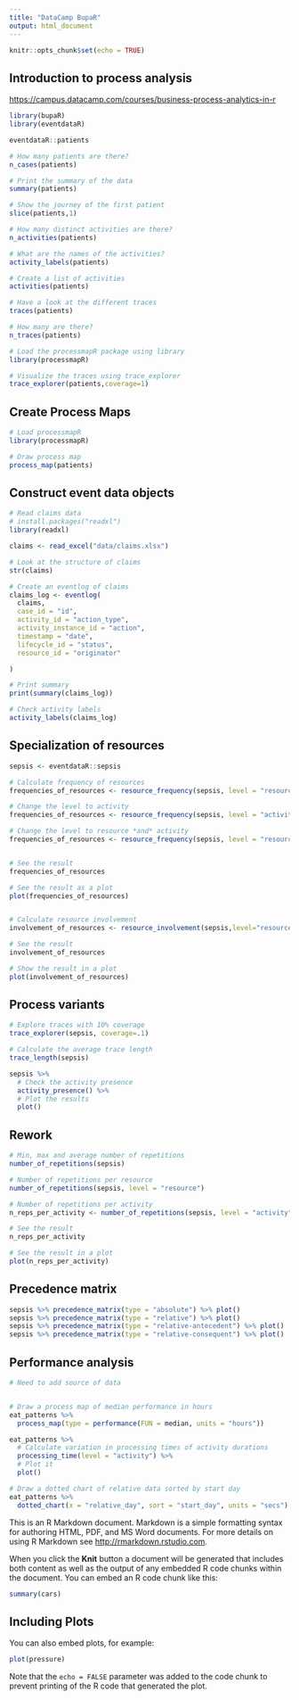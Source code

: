 ```yaml
---
title: "DataCamp BupaR"
output: html_document
---
```


```r
knitr::opts_chunk$set(echo = TRUE)
```

## Introduction to process analysis

<https://campus.datacamp.com/courses/business-process-analytics-in-r>

```r
library(bupaR)
library(eventdataR)

eventdataR::patients

# How many patients are there?
n_cases(patients)

# Print the summary of the data
summary(patients)

# Show the journey of the first patient
slice(patients,1)

# How many distinct activities are there?
n_activities(patients)

# What are the names of the activities?
activity_labels(patients)

# Create a list of activities
activities(patients)

# Have a look at the different traces
traces(patients)

# How many are there?
n_traces(patients)

# Load the processmapR package using library
library(processmapR)

# Visualize the traces using trace_explorer
trace_explorer(patients,coverage=1)


```
## Create Process Maps
```r
# Load processmapR
library(processmapR)

# Draw process map
process_map(patients)
```


## Construct event data objects
```r
# Read claims data
# install.packages("readxl")
library(readxl)

claims <- read_excel("data/claims.xlsx")

# Look at the structure of claims
str(claims)

# Create an eventlog of claims
claims_log <- eventlog(
  claims,
  case_id = "id",
  activity_id = "action_type",
  activity_instance_id = "action",
  timestamp = "date",
  lifecycle_id = "status",
  resource_id = "originator"

)

# Print summary
print(summary(claims_log))

# Check activity labels
activity_labels(claims_log)
```

## Specialization of resources

```r
sepsis <- eventdataR::sepsis

# Calculate frequency of resources
frequencies_of_resources <- resource_frequency(sepsis, level = "resource")

# Change the level to activity
frequencies_of_resources <- resource_frequency(sepsis, level = "activity")

# Change the level to resource *and* activity
frequencies_of_resources <- resource_frequency(sepsis, level = "resource-activity")


# See the result
frequencies_of_resources

# See the result as a plot
plot(frequencies_of_resources)


# Calculate resource involvement
involvement_of_resources <- resource_involvement(sepsis,level="resource")

# See the result
involvement_of_resources

# Show the result in a plot
plot(involvement_of_resources)

```

## Process variants
```r
# Explore traces with 10% coverage
trace_explorer(sepsis, coverage=.1)

# Calculate the average trace length
trace_length(sepsis)

sepsis %>% 
  # Check the activity presence
  activity_presence() %>% 
  # Plot the results
  plot()
```

## Rework
```r
# Min, max and average number of repetitions
number_of_repetitions(sepsis)

# Number of repetitions per resource
number_of_repetitions(sepsis, level = "resource")

# Number of repetitions per activity
n_reps_per_activity <- number_of_repetitions(sepsis, level = "activity")

# See the result
n_reps_per_activity

# See the result in a plot
plot(n_reps_per_activity)
```

## Precedence matrix
```r
sepsis %>% precedence_matrix(type = "absolute") %>% plot()
sepsis %>% precedence_matrix(type = "relative") %>% plot()
sepsis %>% precedence_matrix(type = "relative-antecedent") %>% plot()
sepsis %>% precedence_matrix(type = "relative-consequent") %>% plot()
```

## Performance analysis
```r
# Need to add source of data


# Draw a process map of median performance in hours
eat_patterns %>% 
  process_map(type = performance(FUN = median, units = "hours"))

eat_patterns %>% 
  # Calculate variation in processing times of activity durations
  processing_time(level = "activity") %>% 
  # Plot it
  plot()

# Draw a dotted chart of relative data sorted by start day
eat_patterns %>% 
  dotted_chart(x = "relative_day", sort = "start_day", units = "secs")
```


This is an R Markdown document. Markdown is a simple formatting syntax for authoring HTML, PDF, and MS Word documents. For more details on using R Markdown see <http://rmarkdown.rstudio.com>.

When you click the **Knit** button a document will be generated that includes both content as well as the output of any embedded R code chunks within the document. You can embed an R code chunk like this:

```r
summary(cars)
```

## Including Plots

You can also embed plots, for example:

```r
plot(pressure)
```

Note that the `echo = FALSE` parameter was added to the code chunk to prevent printing of the R code that generated the plot.
